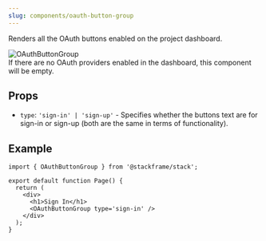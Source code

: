 ```yaml
---
slug: components/oauth-button-group
---
```


Renders all the OAuth buttons enabled on the project dashboard.

<div className="stack-white-image-showcase">
  <img src="../imgs/oauth-button-group.png" alt="OAuthButtonGroup" height={240} />
</div>

<Callout>
If there are no OAuth providers enabled in the dashboard, this component will be empty.
</Callout>

## Props

- `type`: `'sign-in' | 'sign-up'` - Specifies whether the buttons text are for sign-in or sign-up (both are the same in terms of functionality).

## Example

```tsx
import { OAuthButtonGroup } from '@stackframe/stack';

export default function Page() {
  return (
    <div>
      <h1>Sign In</h1>
      <OAuthButtonGroup type='sign-in' />
    </div>
  );
}

```
